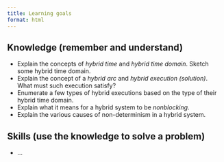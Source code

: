 ```yaml
---
title: Learning goals
format: html
---
```


## Knowledge (remember and understand)

- Explain the concepts of *hybrid time* and *hybrid time domain*. Sketch some hybrid time domain.
- Explain the concept of a *hybrid arc* and *hybrid execution (solution)*. What must such execution satisfy?
- Enumerate a few types of hybrid executions based on the type of their hybrid time domain. 
- Explain what it means for a hybrid system to be *nonblocking*.
- Explain the various causes of non-determinism in a hybrid system. 

## Skills (use the knowledge to solve a problem)

- ...